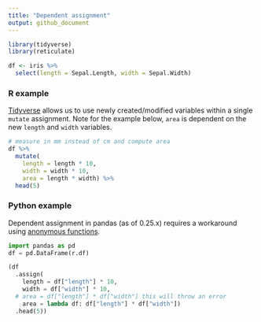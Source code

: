 ```yaml
---
title: "Dependent assignment"
output: github_document
---
```


```r
library(tidyverse)
library(reticulate)
```

```r
df <- iris %>% 
  select(length = Sepal.Length, width = Sepal.Width)
```

### R example

[Tidyverse](https://www.tidyverse.org/) allows us to use newly created/modified variables within a single `mutate` assignment. Note for the example below, `area` is dependent on the new `length` and `width` variables.

```r
# measure in mm instead of cm and compute area
df %>% 
  mutate(
    length = length * 10,
    width = width * 10,
    area = length * width) %>% 
  head(5)
```

### Python example

Dependent assignment in pandas (as of 0.25.x) requires a workaround using [anonymous functions](https://github.com/pandas-dev/pandas/issues/14207).

```python
import pandas as pd
df = pd.DataFrame(r.df)
```

```python
(df
  .assign(
    length = df["length"] * 10,
    width = df["width"] * 10,
  # area = df["length"] * df["width"] this will throw an error 
    area = lambda df: df["length"] * df["width"])
  .head(5))
```

